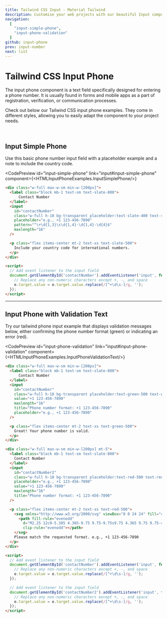```yaml
---
title: Tailwind CSS Input - Material Tailwind
description: Customise your web projects with our beautiful Input component for Tailwind CSS using Material Design guidelines.
navigation:
  [
    "input-simple-phone",
    "input-phone-validation"
  ]
github: input-phone
prev: input-number
next: list
---
```


# Tailwind CSS Input Phone

The input phone component is a text field specifically designed for entering a phone number. It is usually found in forms and mobile apps as a part of registration, verification, or communication processes.

Check out below our Tailwind CSS input phone examples. They come in different styles, allowing you to easily adapt the component to your project needs.

<br />

## Input Simple Phone

Use this basic phone number input field with a placeholder example and a note to include the country code.

<CodePreview
  id="input-simple-phone"
  link="input#input-simple-phone"
  component={<HTMLInputPhoneExamples.InputSimplePhone/>}
>
```html
<div class="w-full max-w-sm min-w-[200px]">
  <label class="block mb-1 text-sm text-slate-800">
      Contact Number
  </label>
  <input
    id="contactNumber"
    class="w-full h-10 bg-transparent placeholder:text-slate-400 text-slate-700 text-sm border border-slate-200 rounded-md px-3 py-2 transition duration-300 ease focus:outline-none focus:border-slate-400 hover:border-slate-400 shadow-sm focus:shadow-md"
    placeholder="e.g., +1 123-456-7890"
    pattern="^\+\d{1,3}\s\d{1,4}-\d{1,4}-\d{4}$"
    maxlength="16"
  />

  <p class="flex items-center mt-2 text-xs text-slate-500">
    Include your country code for international numbers.
  </p>    
</div>

<script>
  // Add event listener to the input field
  document.getElementById('contactNumber').addEventListener('input', function (e) {
    // Replace any non-numeric characters except +, -, and space
    e.target.value = e.target.value.replace(/[^+\d\s-]/g, '');
  });
</script>
```
</CodePreview>

--- 

## Input Phone with Validation Text

Try our tailwind phone input example that displays validation messages below, either confirming the phone number format (green) or indicating an error (red).

<CodePreview
  id="input-phone-validation"
  link="input#input-phone-validation"
  component={<HTMLInputPhoneExamples.InputPhoneValidationText/>}
>
```html
<div class="w-full max-w-sm min-w-[200px]">
  <label class="block mb-1 text-sm text-slate-800">
      Contact Number
  </label>
  <input
    id="contactNumber"
    class="w-full h-10 bg-transparent placeholder:text-green-500 text-green-700 text-sm border border-green-400 rounded-md px-3 py-2 transition duration-300 ease focus:outline-none focus:border-green-500 hover:border-green-500 shadow-sm focus:shadow-md"
    value="+1 123-456-7890"
    maxlength="16"
    title="Phone number format: +1 123-456-7890"
    placeholder="e.g., +1 123-456-7890"
  />

  <p class="flex items-center mt-2 text-xs text-green-500">
    Great! Your phone number is valid.
  </p>    
</div>

<div class="w-full max-w-sm min-w-[200px] mt-5">
  <label class="block mb-1 text-sm text-slate-800">
    Contact Number
  </label>
  <input
    id="contactNumber2"
    class="w-full h-10 bg-transparent placeholder:text-red-500 text-red-700 text-sm border border-red-400 rounded-md px-3 py-2 transition duration-300 ease focus:outline-none focus:border-red-500 hover:border-red-500 shadow-sm focus:shadow-md"
    placeholder="e.g., +1 123-456-7890"
    value="+1 123-456-7890"
    maxlength="16"
    title="Phone number format: +1 123-456-7890"
  />

  <p class="flex items-center mt-2 text-xs text-red-500">
    <svg xmlns="http://www.w3.org/2000/svg" viewBox="0 0 24 24" fill="currentColor" class="w-5 h-5 mr-2 text-red-500">
      <path fill-rule="evenodd"
        d="M2.25 12c0-5.385 4.365-9.75 9.75-9.75s9.75 4.365 9.75 9.75-4.365 9.75-9.75 9.75S2.25 17.385 2.25 12zm8.706-1.442c1.146-.573 2.437.463 2.126 1.706l-.709 2.836.042-.02a.75.75 0 01.67 1.34l-.04.022c-1.147.573-2.438-.463-2.127-1.706l.71-2.836-.042.02a.75.75 0 11-.671-1.34l.041-.022zM12 9a.75.75 0 100-1.5.75.75 0 000 1.5z"
        clip-rule="evenodd"></path>
    </svg>
    Please match the requested format. e.g., +1 123-456-7890
  </p>
</div>

<script>
  // Add event listener to the input field
  document.getElementById('contactNumber').addEventListener('input', function (e) {
    // Replace any non-numeric characters except +, -, and space
    e.target.value = e.target.value.replace(/[^+\d\s-]/g, '');
  });

  // Add event listener to the input field
  document.getElementById('contactNumber2').addEventListener('input', function (e) {
    // Replace any non-numeric characters except +, -, and space
    e.target.value = e.target.value.replace(/[^+\d\s-]/g, '');
  });
</script>
```
</CodePreview>

